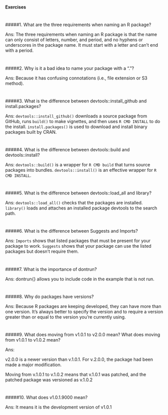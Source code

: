 
#
#### Exercises

#
#####1. What are the three requirements when naming an R package?

Ans: The three requirements when naming an R package is that the name can only consist of letters, number, and period, and no hyphens or underscores in the package name. It must start with a letter and can't end with a period.


#
#####2. Why is it a bad idea to name your package with a "."?

Ans: Because it has confusing connotations (i.e., file extension or S3 method).


#
#####3. What is the difference between devtools::install_github and install.packages?

Ans: `devtools::install_github()` downloads a source package from GitHub, runs `build()` to make vignettes, and then uses `R CMD INSTALL` to do the install.  `install.packages()` is used to download and install binary packages built by CRAN.

 
#
#####4. What is the difference between devtools::build and devtools::install?

Ans: `devtools::build()` is a wrapper for `R CMD build` that turns source packages into bundles. `devtools::install()` is an effective wrapper for `R CMD INSTALL`.


#
#####5. What is the difference between devtools::load_all and library?

Ans: `devtools::load_all()` checks that the packages are installed. `library()` loads and attaches an installed package devtools to the search path.


#
#####6. What is the difference between Suggests and Imports?

Ans: `Imports` shows that listed packages that must be present for your package to work. `Suggests` shows that your package can use the listed packages but doesn’t require them. 


#
#####7. What is the importance of dontrun?

Ans: dontrun{} allows you to include code in the example that is not run. 


#
#####8. Why do packages have versions?

Ans: Because R packages are keeping developed, they can have more than one version. It’s always better to specify the version and to require a version greater than or equal to the version you’re currently using.


#
#####9. What does moving from v1.0.1 to v2.0.0 mean? What does moving from v1.0.1 to v1.0.2 mean?

Ans: 

v2.0.0 is a newer version than v.1.0.1. For v.2.0.0, the package had been made a major modification.

Moving from v.1.0.1 to v.1.0.2 means that v.1.0.1 was patched, and the patched package was versioned as v.1.0.2


# 
#####10. What does v1.0.1.9000 mean?

Ans: It means it is the development version of v1.0.1

